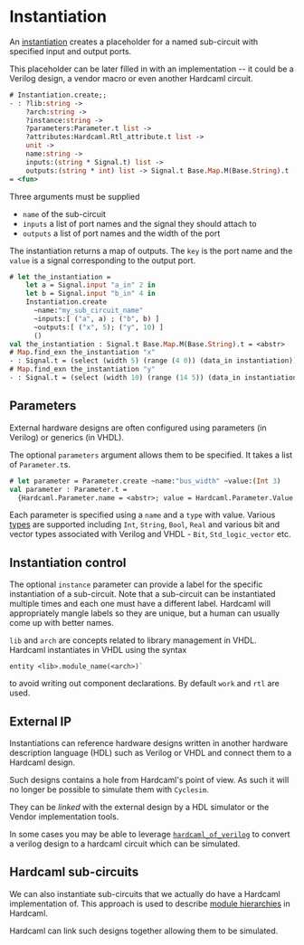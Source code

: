 # Instantiation

<!--
```ocaml
# Hardcaml.Caller_id.set_mode Disabled
- : unit = ()
```
-->

An [instantiation](https://ocaml.janestreet.com/ocaml-core/latest/doc/hardcaml/Hardcaml/Instantiation/index.html)
creates a placeholder for a named sub-circuit with
specified input and output ports.

This placeholder can be later filled in with an implementation -- it
could be a Verilog design, a vendor macro or even another Hardcaml
circuit.

<!--
```ocaml
open Base
open Hardcaml
```
-->

```ocaml
# Instantiation.create;;
- : ?lib:string ->
    ?arch:string ->
    ?instance:string ->
    ?parameters:Parameter.t list ->
    ?attributes:Hardcaml.Rtl_attribute.t list ->
    unit ->
    name:string ->
    inputs:(string * Signal.t) list ->
    outputs:(string * int) list -> Signal.t Base.Map.M(Base.String).t
= <fun>
```

Three arguments must be supplied

- `name` of the sub-circuit
- `inputs` a list of port names and the signal they should attach to
- `outputs` a list of port names and the width of the port

The instantiation returns a map of outputs. The `key` is the port name
and the `value` is a signal corresponding to the output port.

```ocaml
# let the_instantiation =
    let a = Signal.input "a_in" 2 in
    let b = Signal.input "b_in" 4 in
    Instantiation.create
      ~name:"my_sub_circuit_name"
      ~inputs:[ ("a", a) ; ("b", b) ]
      ~outputs:[ ("x", 5); ("y", 10) ]
      ()
val the_instantiation : Signal.t Base.Map.M(Base.String).t = <abstr>
# Map.find_exn the_instantiation "x"
- : Signal.t = (select (width 5) (range (4 0)) (data_in instantiation))
# Map.find_exn the_instantiation "y"
- : Signal.t = (select (width 10) (range (14 5)) (data_in instantiation))
```

## Parameters

External hardware designs are often configured using parameters (in
Verilog) or generics (in VHDL).

The optional `parameters` argument allows them to be specified. It
takes a list of `Parameter.t`s.

```ocaml
# let parameter = Parameter.create ~name:"bus_width" ~value:(Int 3)
val parameter : Parameter.t =
  {Hardcaml.Parameter.name = <abstr>; value = Hardcaml.Parameter.Value.Int 3}
```

Each parameter is specified using a `name` and a `type` with value. Various
[types](https://ocaml.janestreet.com/ocaml-core/latest/doc/hardcaml/Hardcaml/Parameter/Value/index.html)
are supported including `Int`, `String`, `Bool`, `Real`
and various bit and vector types associated with Verilog and VHDL -
`Bit`, `Std_logic_vector` etc.

## Instantiation control

The optional `instance` parameter can provide a label for the specific
instantiation of a sub-circuit. Note that a sub-circuit can be
instantiated multiple times and each one must have a different label.
Hardcaml will appropriately mangle labels so they are unique, but a
human can usually come up with better names.

`lib` and `arch` are concepts related to library management in VHDL.
Hardcaml instantiates in VHDL using the syntax

```
entity <lib>.module_name(<arch>)`
```

to avoid writing out component declarations. By default `work` and
`rtl` are used.

## External IP

Instantiations can reference hardware designs written in another
hardware description language (HDL) such as Verilog or VHDL and
connect them to a Hardcaml design.

Such designs contains a hole from Hardcaml's point of view. As such it
will no longer be possible to simulate them with `Cyclesim`.

They can be *linked* with the external design by a HDL simulator or
the Vendor implementation tools.

In some cases you may be able to leverage
[`hardcaml_of_verilog`](http://github.com/janestreet/hardcaml_of_verilog)
to convert a verilog design to a hardcaml circuit which can be
simulated.

## Hardcaml sub-circuits

We can also instantiate sub-circuits that we actually do have a
Hardcaml implementation of. This approach is used to describe
[module hierarchies](module_hierarchy.mdx) in Hardcaml.

Hardcaml can link such designs together allowing them to be simulated.
